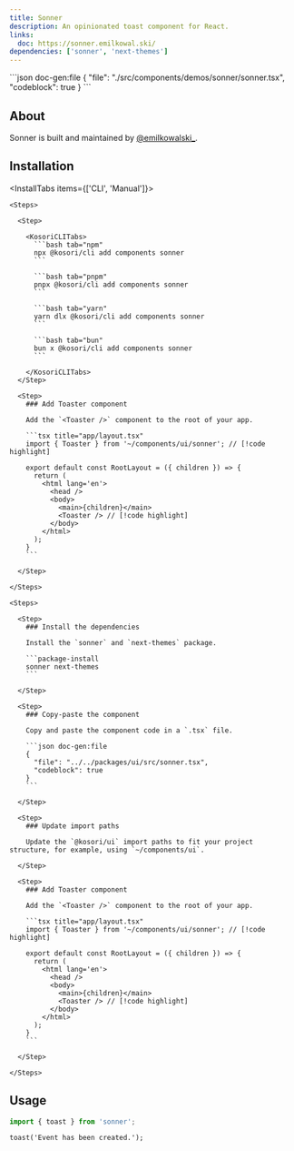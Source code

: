 ```yaml
---
title: Sonner
description: An opinionated toast component for React.
links:
  doc: https://sonner.emilkowal.ski/
dependencies: ['sonner', 'next-themes']
---
```


<ComponentPreview name='sonner'>
```json doc-gen:file
{
  "file": "./src/components/demos/sonner/sonner.tsx",
  "codeblock": true
}
```
</ComponentPreview>

## About

Sonner is built and maintained by [@emilkowalski\_](https://x.com/emilkowalski_).

## Installation

<InstallTabs items={['CLI', 'Manual']}>

  <Tab value='CLI'>
  
    <Steps>

      <Step>

        <KosoriCLITabs>
          ```bash tab="npm"
          npx @kosori/cli add components sonner
          ```

          ```bash tab="pnpm"
          pnpx @kosori/cli add components sonner
          ```

          ```bash tab="yarn"
          yarn dlx @kosori/cli add components sonner
          ```

          ```bash tab="bun"
          bun x @kosori/cli add components sonner
          ```

        </KosoriCLITabs>
      </Step>

      <Step>
        ### Add Toaster component

        Add the `<Toaster />` component to the root of your app.

        ```tsx title="app/layout.tsx"
        import { Toaster } from '~/components/ui/sonner'; // [!code highlight]

        export default const RootLayout = ({ children }) => {
          return (
            <html lang='en'>
              <head />
              <body>
                <main>{children}</main>
                <Toaster /> // [!code highlight]
              </body>
            </html>
          );
        }
        ```

      </Step>

    </Steps>

  </Tab>

  <Tab value='Manual'>

    <Steps>

      <Step>
        ### Install the dependencies

        Install the `sonner` and `next-themes` package.

        ```package-install
        sonner next-themes
        ```

      </Step>

      <Step>
        ### Copy-paste the component

        Copy and paste the component code in a `.tsx` file.

        ```json doc-gen:file
        {
          "file": "../../packages/ui/src/sonner.tsx",
          "codeblock": true
        }
        ```

      </Step>

      <Step>
        ### Update import paths

        Update the `@kosori/ui` import paths to fit your project structure, for example, using `~/components/ui`.

      </Step>

      <Step>
        ### Add Toaster component

        Add the `<Toaster />` component to the root of your app.

        ```tsx title="app/layout.tsx"
        import { Toaster } from '~/components/ui/sonner'; // [!code highlight]

        export default const RootLayout = ({ children }) => {
          return (
            <html lang='en'>
              <head />
              <body>
                <main>{children}</main>
                <Toaster /> // [!code highlight]
              </body>
            </html>
          );
        }
        ```

      </Step>

    </Steps>

  </Tab>

</InstallTabs>

## Usage

```ts
import { toast } from 'sonner';
```

```tsx
toast('Event has been created.');
```
